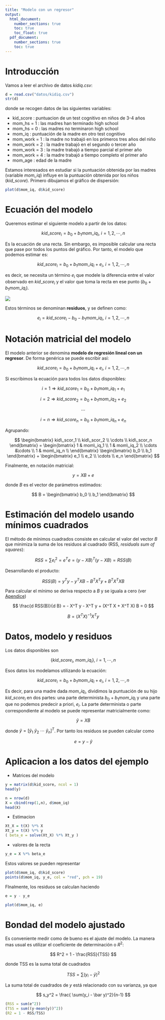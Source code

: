 ```yaml
---
title: "Modelo con un regresor"
output: 
  html_document:
    number_sections: true
    toc: true
    toc_float: true
  pdf_document:
    number_sections: true
    toc: true
---
```



# Introducción

Vamos a leer el archivo de datos *kidiq.csv*:

```r
d = read.csv("datos/kidiq.csv")
str(d)
```

donde se recogen datos de las siguientes variables:

- kid_score    : puntuacion de un test cognitivo en niños de 3-4 años
- mom_hs = 1   : las madres han terminado high school
- mom_hs = 0   : las madres no terminaron high school
- mom_iq       : puntuación de la madre en otro test cognitivo
- mom_work = 1 : la madre no trabajó en los primeros tres años del niño
- mom_work = 2 : la madre trabajó en el segundo o tercer año
- mom_work = 3 : la madre trabajó a tiempo parcial el primer año
- mom_work = 4 : la madre trabajó a tiempo completo el primer año
- mom_age      : edad de la madre

Estamos interesados en estudiar si la puntuación obtenida por las madres (variable *mom_iq*) influye en la puntuación obtenida por los niños (*kid_score*). Primero dibujamos el gráfico de dispersión:

```r
plot(d$mom_iq, d$kid_score)
```

# Ecuación del modelo

Queremos estimar el siguiente modelo a partir de los datos:

$$
kid\_score_i = b_0 + b_1 mom\_iq_i, \ i = 1,2,\cdots,n
$$

Es la ecuación de una recta. Sin embargo, es imposible calcular una recta que pase por todos los puntos del gráfico. Por tanto, el modelo que podemos estimar es:

$$
kid\_score_i = b_0 + b_1 mom\_iq_i + e_i, \ i = 1,2,\cdots,n
$$

es decir, se necesita un término $e_i$ que modele la diferencia entre el valor observado en $kid\_score_i$ y el valor que toma la recta en ese punto ($b_0 + b_1 mom\_iq_i$).

![](imagenes/residuo.jpg)

Estos términos se denominan **residuos**, y se definen como:

$$
e_i = kid\_score_i - b_0 - b_1 mom\_iq_i, \ i = 1,2,\cdots,n
$$


# Notación matricial del modelo

El modelo anterior se denomina **modelo de regresión lineal con un regresor**. De forma genérica se puede escribir así:

$$
kid\_score_i = b_0 + b_1 mom\_iq_i + e_i, \ i = 1,2,\cdots,n
$$

Si escribimos la ecuación para todos los datos disponibles:

$$
i = 1 \Rightarrow kid\_score_1 = b_0 + b_1 mom\_iq_1 + e_1
$$

$$
i = 2 \Rightarrow kid\_score_2 = b_0 + b_1 mom\_iq_2 + e_2
$$

$$
\cdots
$$

$$
i = n \Rightarrow kid\_score_n = b_0 + b_1 mom\_iq_n + e_n
$$

Agrupando:

$$
\begin{bmatrix}
kid\_scor_1 \\ kid\_scor_2 \\ \cdots \\ kid\_scor_n
\end{bmatrix}
=
\begin{bmatrix}
1 & mom\_iq_1 \\
1 & mom\_iq_2 \\
\cdots &\cdots \\
1 & mom\_iq_n \\
\end{bmatrix}
\begin{bmatrix}
b_0 \\ b_1
\end{bmatrix}
+
\begin{bmatrix}
e_1 \\ e_2 \\ \cdots \\ e_n
\end{bmatrix}
$$

Finalmente, en notación matricial:

$$
y = X B + e
$$

donde $B$ es el vector de parámetros estimados:

$$
B
=
\begin{bmatrix}
b_0 \\ b_1
\end{bmatrix}
$$

# Estimación del modelo usando mínimos cuadrados

El método de mínimos cuadrados consiste en calcular el valor del vector $B$ que minimiza la suma de los residuos al cuadrado (RSS, *residuals sum of squares*):

$$
RSS = \sum e_i^2 = e^T e = (y - X B)^T(y - X B) = RSS(B)
$$

Desarrollando el producto:

$$
RSS(B) = y^T y - y^T X B - B^T X^T y + B^T X^T X B
$$

Para calcular el mínimo se deriva respecto a $B$ y se iguala a cero (ver [Apendice](apendice_derivadas.html))

$$
\frac{d RSS(B)}{d B} = - X^T y - X^T y + (X^T X + X^T X) B = 0
$$

$$
B = (X^TX)^{-1}X^Ty
$$

# Datos, modelo y residuos

Los datos disponibles son 

$$
\{ kid\_score_i, \ mom\_iq_{i}\}, \ i = 1,\cdots,n
$$

Esos datos los modelamos utilizando la ecuación:

$$
kid\_score_i = b_0 + b_1 mom\_iq_i + e_i, \ i = 1,2,\cdots,n
$$

Es decir, para una madre dada $mom\_iq_i$, dividimos la puntuación de su hijo $kid\_score_i$ en dos partes: una parte determinista $b_0 + b_1 mom\_iq_i$ y una parte que no podemos predecir a priori, $e_i$. La parte determinista o parte correspondiente al modelo se puede representar matricialmente como:

$$
\hat y = X B
$$

donde $\hat y = [\hat y_1 \ \hat y_2 \ \cdots \ \hat y_n]^T$. Por tanto los residuos se pueden calcular como

$$
e = y - \hat y
$$

# Aplicacion a los datos del ejemplo

- Matrices del modelo

```r
y = matrix(d$kid_score, ncol = 1)
head(y)
```

```r
n = nrow(d)
X = cbind(rep(1,n), d$mom_iq)
head(X)
```

- Estimacion

```r
Xt_X = t(X) %*% X
Xt_y = t(X) %*% y
( beta_e = solve(Xt_X) %*% Xt_y )
```

- valores de la recta

```r
y_e = X %*% beta_e
```

Estos valores se pueden representar

```r
plot(d$mom_iq, d$kid_score)
points(d$mom_iq, y_e, col = "red", pch = 19)
```

FInalmente, los residuos se calculan haciendo

```r
e = y - y_e
```

```r
plot(d$mom_iq, e)
```


# Bondad del modelo ajustado

Es conveniente medir como de bueno es el ajuste del modelo. La manera mas usual es utilizar el coeficiente de determinación o $R^2$:

$$
R^2 = 1 - \frac{RSS}{TSS}
$$

donde TSS es la suma total de cuadrados

$$
TSS = \sum(y_i - \bar y)^2
$$

La suma total de cuadrados de *y* está relacionado con su varianza, ya que

$$
s_y^2 = \frac{ \sum(y_i - \bar y)^2}{n-1}
$$


```r
(RSS = sum(e^2))
(TSS = sum((y-mean(y))^2))
(R2 = 1 - RSS/TSS)
```

